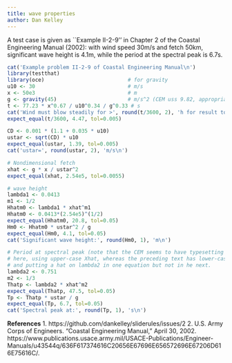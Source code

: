```yaml
---
title: wave properties
author: Dan Kelley
---
```


A test case is given as ``Example II-2-9'' in Chapter 2 of the Coastal
Engineering Manual (2002): with wind speed 30m/s and fetch 50km, significant
wave height is 4.1m, while the period at the spectral peak is 6.7s.


```r
cat('Example problem II-2-9 of Coastal Engineering Manual\n')
library(testthat)
library(oce)                           # for gravity
u10 <- 30                              # m/s
x <- 50e3                              # m
g <- gravity(45)                       # m/s^2 (CEM uss 9.82, appropriate at 60N)
t <- 77.23 * x^0.67 / u10^0.34 / g^0.33 # s
cat('Wind must blow steadily for >', round(t/3600, 2), 'h for result to hold.\n')
expect_equal(t/3600, 4.47, tol=0.005)

CD <- 0.001 * (1.1 + 0.035 * u10)
ustar <- sqrt(CD) * u10
expect_equal(ustar, 1.39, tol=0.005)
cat('ustar=', round(ustar, 2), 'm/s\n')

# Nondimensional fetch
xhat <- g * x / ustar^2
expect_equal(xhat, 2.54e5, tol=0.0055)

# wave height
lambda1 <- 0.0413
m1 <- 1/2
Hhatm0 <- lambda1 * xhat^m1
Hhatm0 <- 0.0413*(2.54e5)^(1/2)
expect_equal(Hhatm0, 20.8, tol=0.05)
Hm0 <- Hhatm0 * ustar^2 / g
expect_equal(Hm0, 4.1, tol=0.05)
cat('Significant wave height:', round(Hm0, 1), 'm\n')

# Period at spectral peak (note that the CEM seems to have typesetting errors
# here, using upper-case Xhat, whereas the preceding text has lower-case xhat,
# and putting a hat on lambda2 in one equation but not in he next.
lambda2 <- 0.751
m2 <- 1/3
Thatp <- lambda2 * xhat^m2
expect_equal(Thatp, 47.5, tol=0.05)
Tp <- Thatp * ustar / g
expect_equal(Tp, 6.7, tol=0.05)
cat('Spectral peak at:', round(Tp, 1), 's\n')
```

**References**
1. https://github.com/dankelley/sliderules/issues/2
2. U.S. Army Corps of Engineers. “Coastal Engineering Manual,” April 30, 2002. https://www.publications.usace.army.mil/USACE-Publications/Engineer-Manuals/u43544q/636F617374616C20656E67696E656572696E67206D616E75616C/.
